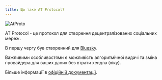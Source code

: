 ```yaml
---
title: Що таке AT Protocol?
---
```


<img src="/images/atproto.png" alt="AtProto" style="max-width: 300px; margin: 0 auto;" />

AT Protocol - це протокол для створення децентралізованих соціальних мереж.

В першу чергу був створенний для [Bluesky](./bluesky).

Важливими особливостями є можливість алгоритмічної видачі та зміна провайдера для ваших даних без втрати хендла (ніку).

Більше інформації в [офіційній документації](https://atproto.com/guides/overview).
